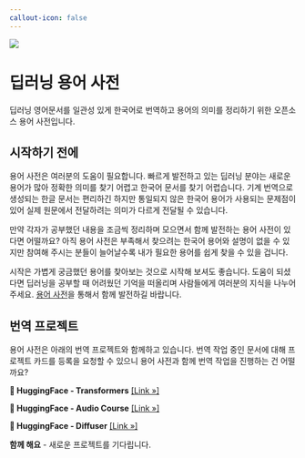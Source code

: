 ```yaml
---
callout-icon: false
---
```


![](images/paste-6.png)

# 딥러닝 용어 사전 {.unnumbered}

딥러닝 영어문서를 일관성 있게 한국어로 번역하고 용어의 의미를 정리하기 위한 오픈소스 용어 사전입니다.

## 시작하기 전에

용어 사전은 여러분의 도움이 필요합니다. 빠르게 발전하고 있는 딥러닝 분야는 새로운 용어가 많아 정확한 의미를 찾기 어렵고 한국어 문서를 찾기 어렵습니다. 기계 번역으로 생성되는 한글 문서는 편리하긴 하지만 통일되지 않은 한국어 용어가 사용되는 문제점이 있어 실제 원문에서 전달하려는 의미가 다르게 전달될 수 있습니다.

만약 각자가 공부했던 내용을 조금씩 정리하며 모으면서 함께 발전하는 용어 사전이 있다면 어떨까요? 아직 용어 사전은 부족해서 찾으려는 한국어 용어와 설명이 없을 수 있지만 참여해 주시는 분들이 늘어날수록 내가 필요한 용어를 쉽게 찾을 수 있을 겁니다.

시작은 가볍게 궁금했던 용어를 찾아보는 것으로 시작해 보셔도 좋습니다. 도움이 되셨다면 딥러닝을 공부할 때 어려웠던 기억을 떠올리며 사람들에게 여러분의 지식을 나누어 주세요. [용어 사전](./dictionary/glossary.qmd)을 통해서 함께 발전하길 바랍니다.

## 번역 프로젝트

용어 사전은 아래의 번역 프로젝트와 함께하고 있습니다. 번역 작업 중인 문서에 대해 프로젝트 카드를 등록을 요청할 수 있으니 용어 사전과 함께 번역 작업을 진행하는 건 어떨까요?

::: g-col-12
::: {.callout-note appearance="simple"}
**🤗 HuggingFace - Transformers** <a href="https://huggingface.co/docs/transformers/index" target="_blank">\[Link »\]</a>
:::

::: {.callout-note appearance="simple"}
**🤗 HuggingFace - Audio Course** <a href="https://huggingface.co/learn/audio-course/chapter0/introduction" target="_blank">\[Link »\]</a>
:::

::: {.callout-note appearance="simple"}
**🤗 HuggingFace - Diffuser** <a href="https://huggingface.co/docs/diffusers/index" target="_blank">\[Link »\]</a>
:::

::: {.callout-note appearance="simple"}
**함께 해요** - 새로운 프로젝트를 기다립니다.
:::
:::

<a href="./intro.html/googleb64f32a1f0de3b5f.html"></a>